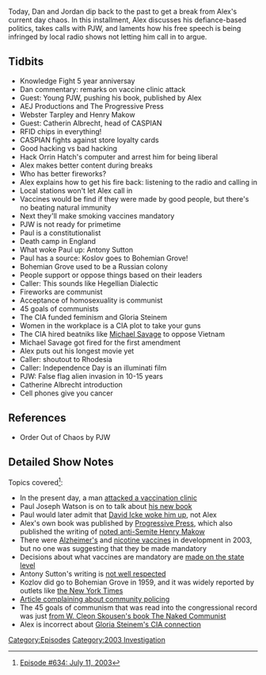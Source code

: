 {{DEFAULTSORT:
    #_EPISODE_0634:July 11, 2003
}}{{Episode
    | title           = July 11, 2003
    | caption         = Listen to this episode on [https://knowledgefight.libsyn.com/634-july-11-2003 Libsyn] [https://open.spotify.com/episode/2oNTY8gO0ApxY4AY4DPczJ Spotify], Read the [[Transcript/634: July 11, 2003|Unofficial Transcript]]
    | episodeNumber   = 634
    | length          = 01:34:03
    | airDate         = January 7, 2022
    | coverageDate    = July 11, 2003
    | episodeType     = [[:Category:2003 Investigation|2003 Investigation]]
    | appearance      = [[Paul Joseph Watson]], [[Webster Tarpley]], [[Henry Makow]], [[Catherine Albrecht]], [[Orrin Hatch]], [[Antony Sutton]], [[Gloria Steinem]], [[Michael Savage]]
    | previousEpisode = [[633: December 30, 2021]]
    | nextEpisode     = [[635: January 6-7, 2022]]
}}

{{Stub}}

Today, Dan and Jordan dip back to the past to get a break from Alex's current day chaos. In this installment, Alex discusses his defiance-based politics, takes calls with PJW, and laments how his free speech is being infringed by local radio shows not letting him call in to argue.

==Tidbits==

*Knowledge Fight 5 year anniversay
*Dan commentary: remarks on vaccine clinic attack
*Guest: Young PJW, pushing his book, published by Alex
*AEJ Productions and The Progressive Press
*Webster Tarpley and Henry Makow
*Guest: Catherin Albrecht, head of CASPIAN
*RFID chips in everything!
*CASPIAN fights against store loyalty cards
*Good hacking vs bad hacking
*Hack Orrin Hatch's computer and arrest him for being liberal
*Alex makes better content during breaks
*Who has better fireworks?
*Alex explains how to get his fire back: listening to the radio and calling in
*Local stations won't let Alex call in
*Vaccines would be find if they were made by good people, but there's no beating natural immunity
*Next they'll make smoking vaccines mandatory
*PJW is not ready for primetime
*Paul is a constitutionalist
*Death camp in England
*What woke Paul up: Antony Sutton
*Paul has a source: Koslov goes to Bohemian Grove!
*Bohemian Grove used to be a Russian colony
*People support or oppose things based on their leaders
*Caller: This sounds like Hegellian Dialectic
*Fireworks are communist
*Acceptance of homosexuality is communist
*45 goals of communists
*The CIA funded feminism and Gloria Steinem
*Women in the workplace is a CIA plot to take your guns
*The CIA hired beatniks like [[Michael Savage]] to oppose Vietnam
*Michael Savage got fired for the first amendment
*Alex puts out his longest movie yet
*Caller: shoutout to Rhodesia
*Caller: Independence Day is an illuminati film
*PJW: False flag alien invasion in 10-15 years
*Catherine Albrecht introduction
*Cell phones give you cancer

==References==

*Order Out of Chaos by PJW

==Detailed Show Notes==

Topics covered<ref>[https://knowledgefight.com/research/2022/1/6/episode-634-july-11-2003 Episode #634: July 11, 2003]</ref>:

*In the present day, a man [https://www.washingtonpost.com/health/2022/01/05/california-vaccination-clinic-attack-apollo/ attacked a vaccination clinic]
*Paul Joseph Watson is on to talk about [https://1library.net/document/zlgkrory-order-chaos-elite-terrorism-new-world-order-pdf.html his new book]
*Paul would later admit that [https://www.thedailybeast.com/alex-jones-protege-paul-joseph-watson-is-about-to-steal-his-crackpot-crown David Icke woke him up], not Alex
*Alex's own book was published by [https://web.archive.org/web/20210805222143/http://www.progressivepress.com/ Progressive Press], which also published the writing of [https://www.savethemales.ca/000612.html?_ga=2.177904877.99370410.1641412520-36664201.1641412520 noted anti-Semite Henry Makow]
*There were [https://www.washingtonpost.com/archive/politics/2003/05/22/dropped-alzheimers-drug-reversed-disease-in-some/ae32bdc0-1809-4380-8c8b-28fc665563d8/ Alzheimer's] and [https://pubmed.ncbi.nlm.nih.gov/18352843/ nicotine vaccines] in development in 2003, but no one was suggesting that they be made mandatory
*Decisions about what vaccines are mandatory are [https://www.cdc.gov/vaccines/parents/records/schools.html made on the state level]
*Antony Sutton's writing is [https://www.proquest.com/openview/692fb9148a320b350392a54dc2a68f87/1?cbl=1819744&pq-origsite=gscholar not well respected]
*Kozlov did go to Bohemian Grove in 1959, and it was widely reported by outlets like [https://www.nytimes.com/1959/07/06/archives/kozlov-is-feted-at-coast-resort-is-guest-at-bohemian-grove-in-area.html the New York Times]
*[http://www.channelingreality.com/documents/communist_oriented_policing.pdf Article complaining about community policing]
*The 45 goals of communism that was read into the congressional record was just [https://cultureshield.com/PDF/45_Goals.pdf from W. Cleon Skousen's book The Naked Communist]
*Alex is incorrect about [https://allthatsinteresting.com/gloria-steinem Gloria Steinem's CIA connection]

[[Category:Episodes]]
[[Category:2003 Investigation]]
